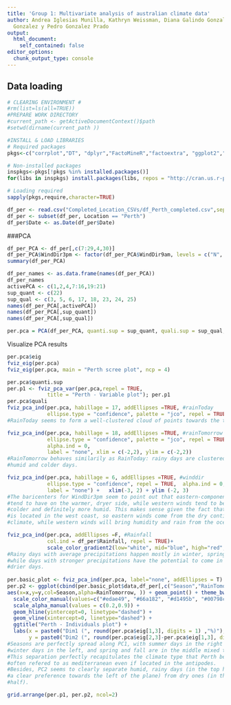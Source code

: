 ```yaml
---
title: 'Group 1: Multivariate analysis of australian climate data'
author: Andrea Iglesias Munilla, Kathryn Weissman, Diana Galindo Gonzalez, Mateo Jacome
  Gonzalez y Pedro Gonzalez Prado
output:
  html_document:
    self_contained: false
editor_options: 
  chunk_output_type: console
---
```


## Data loading

```r

# CLEARING ENVIRONMENT #
#rm(list=ls(all=TRUE))
#PREPARE WORK DIRECTORY 
#current_path <- getActiveDocumentContext()$path 
#setwd(dirname(current_path ))

#INSTALL & LOAD LIBRARIES
# Required packages
pkgs<-c("corrplot","DT", "dplyr","FactoMineR","factoextra", "ggplot2","lmtest", "grid", "gridExtra", "lubridate", "mice", "sm","summarytools", "VIM", "visdat")

# Non-installed packages
inspkgs<-pkgs[!pkgs %in% installed.packages()]
for(libs in inspkgs) install.packages(libs, repos = "http://cran.us.r-project.org")

# Loading required
sapply(pkgs,require,character=TRUE)

df_per <- read.csv("Completed_Location_CSVs/df_Perth_completed.csv",sep=",",stringsAsFactors = T)
df_per <- subset(df_per, Location == "Perth")
df_per$Date <- as.Date(df_per$Date)
```

###PCA

```r


df_per_PCA <- df_per[,c(7:29,4,30)]
df_per_PCA$WindDir3pm <- factor(df_per_PCA$WindDir9am, levels = c("N", "NNE", "NE", "ENE", "E", "ESE", "SE", "SSE", "S", "SSW", "SW", "WSW", "W", "WNW", "NW", "NNW", "calm","unkn"))
summary(df_per_PCA)

df_per_names <- as.data.frame(names(df_per_PCA))
df_per_names
activePCA <- c(1,2,4,7:16,19:21)
sup_quant <- c(22) 
sup_qual <- c(3, 5, 6, 17, 18, 23, 24, 25)
names(df_per_PCA[,activePCA])
names(df_per_PCA[,sup_quant])
names(df_per_PCA[,sup_qual])

per.pca = PCA(df_per_PCA, quanti.sup = sup_quant, quali.sup = sup_qual, scale.unit=TRUE, ncp=5, graph=F) 
```

Visualize PCA results

```r
per.pca$eig
fviz_eig(per.pca)
fviz_eig(per.pca, main = "Perth scree plot", ncp = 4)

per.pca$quanti.sup
per.p1 <- fviz_pca_var(per.pca,repel = TRUE,
             title = "Perth - Variable plot"); per.p1
per.pca$quali
fviz_pca_ind(per.pca, habillage = 17, addEllipses =TRUE, #rainToday
             ellipse.type = "confidence", palette = "jco", repel = TRUE) 
#RainToday seems to form a well-clustered cloud of points towards the top left

fviz_pca_ind(per.pca, habillage = 18, addEllipses =TRUE, #rainTomorrow
             ellipse.type = "confidence", palette = "jco", repel = TRUE, 
             alpha.ind = 0,
             label = "none", xlim = c(-2,2), ylim = c(-2,2))
#RainTomorrow behaves similarily as RainToday: rainy days are clustered in the
#humid and colder days.

fviz_pca_ind(per.pca, habillage = 6, addEllipses =TRUE, #winddir
             ellipse.type = "confidence", repel = TRUE,  alpha.ind = 0,
             label = "none") +   xlim(-3, 2) + ylim (-2, 3)
#The baricenters for WindDir3pm seem to point out that eastern-component winds
#tend to have on the warmer, dryer side, while western winds tend to be slightly
#colder and definitely more humid. This makes sense given the fact that Perth
#is located in the west coast, so eastern winds come from the dry continental 
#climate, while western winds will bring humidity and rain from the ocean.

fviz_pca_ind(per.pca, addEllipses =F, #Rainfall
             col.ind = df_per$Rainfall, repel = TRUE)+
             scale_color_gradient2(low="white", mid="blue", high="red", midpoint=30)
#Rainy days with average precipitations happen mostly in winter, spring and fall
#while days with stronger precipitations have the potential to come in warmer &
#drier days.
    
per.basic_plot <- fviz_pca_ind(per.pca, label="none", addEllipses = T)
per.p2 <- ggplot(cbind(per.basic_plot$data,df_per[,c("Season","RainTomorrow")]),
aes(x=x,y=y,col=Season,alpha=RainTomorrow, )) + geom_point() + theme_bw() +
  scale_color_manual(values=c("#edae49", "#66a182", "#d1495b", "#00798c")) +
  scale_alpha_manual(values = c(0.2,0.9)) + 
  geom_hline(yintercept=0, linetype="dashed") + 
  geom_vline(xintercept=0, linetype="dashed") +
  ggtitle("Perth - Individuals plot") +
  labs(x = paste0("Dim1 (", round(per.pca$eig[1,3], digits = 1) ,"%)"),
       y = paste0("Dim2 (", round(per.pca$eig[2,3]-per.pca$eig[1,3], digits = 1) ,"%)"))
#Seasons are perfectly spread along PC1, with summer days in the right side,
#winter days in the left, and spring and fall are in the middle mixed together.
#This separation perfectly recapitulates the climate type that Perth belongs to,
#often refered to as mediterranean even if located in the antipodes.
#Besides, PC2 seems to clearly separate humid, rainy days (in the top half, with
#a clear preference towards the left of the plane) from dry ones (in the bottom
#half). 

grid.arrange(per.p1, per.p2, ncol=2)

```

